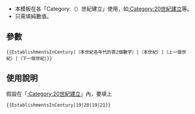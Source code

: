 <noinclude>{{template doc page viewed directly}}</noinclude>
*本模板在各「Category:（）世紀建立」使用，如[[:Category:20世紀建立]]等。
*只需填純數值。

==參數==
<pre>
{{EstablishmentsInCentury|（本世紀各年代的首2個數字）|（本世紀）|（上一個世紀）|（下一個世紀）}}
</pre>

==使用說明==
假設在「[[:Category:20世紀建立]]」內，要填上
<pre>
{{EstablishmentsInCentury|19|20|19|21}}
</pre>
